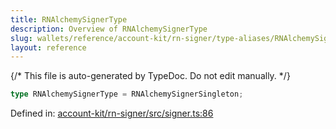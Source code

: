 ```yaml
---
title: RNAlchemySignerType
description: Overview of RNAlchemySignerType
slug: wallets/reference/account-kit/rn-signer/type-aliases/RNAlchemySignerType
layout: reference
---
```


{/* This file is auto-generated by TypeDoc. Do not edit manually. */}

```ts
type RNAlchemySignerType = RNAlchemySignerSingleton;
```

Defined in: [account-kit/rn-signer/src/signer.ts:86](https://github.com/alchemyplatform/aa-sdk/blob/153785ddc87beb160382c2bae7dbafa4a66ade9a/account-kit/rn-signer/src/signer.ts#L86)
